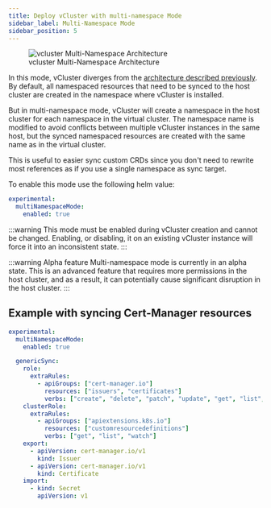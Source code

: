 ```yaml
---
title: Deploy vCluster with multi-namespace Mode
sidebar_label: Multi-Namespace Mode
sidebar_position: 5
---
```


<figure>
  <img src="/docs/media/diagrams/vcluster-multinamespace-architecture.svg" alt="vcluster Multi-Namespace Architecture" />
  <figcaption>vcluster Multi-Namespace Architecture</figcaption>
</figure>

In this mode, vCluster diverges from the [architecture described previously](/docs/vcluster/architecture/). By default, all namespaced resources that need to be synced to the host cluster are created in the namespace where vCluster is installed.

But in multi-namespace mode, vCluster will create a namespace in the host cluster for each namespace in the virtual cluster. The namespace name is modified to avoid conflicts between multiple vCluster instances in the same host, but the synced namespaced resources are created with the same name as in the virtual cluster.

This is useful to easier sync custom CRDs since you don't need to rewrite most references as if you use a single namespace as sync target.

To enable this mode use the following helm value:

```yaml
experimental:
  multiNamespaceMode:
    enabled: true
```

:::warning This mode must be enabled during vCluster creation and cannot be changed.
Enabling, or disabling, it on an existing vCluster instance will force it into an inconsistent state.
:::

:::warning Alpha feature
Multi-namespace mode is currently in an alpha state. This is an advanced feature that requires more permissions in the host cluster, and as a result, it can potentially cause significant disruption in the host cluster.
:::

## Example with syncing Cert-Manager resources

```yaml
experimental:
  multiNamespaceMode:
    enabled: true

  genericSync:
    role:
      extraRules:
        - apiGroups: ["cert-manager.io"]
          resources: ["issuers", "certificates"]
          verbs: ["create", "delete", "patch", "update", "get", "list", "watch"]
    clusterRole:
      extraRules:
        - apiGroups: ["apiextensions.k8s.io"]
          resources: ["customresourcedefinitions"]
          verbs: ["get", "list", "watch"]
    export:
      - apiVersion: cert-manager.io/v1
        kind: Issuer
      - apiVersion: cert-manager.io/v1
        kind: Certificate
    import:
      - kind: Secret
        apiVersion: v1
```
